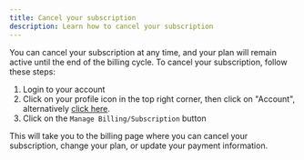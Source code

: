 ```yaml
---
title: Cancel your subscription
description: Learn how to cancel your subscription
---
```


You can cancel your subscription at any time, and your plan will remain active until the end of the billing cycle.
To cancel your subscription, follow these steps:

1. Login to your account
2. Click on your profile icon in the top right corner, then click on "Account", alternatively <a href="/dashboard/account">click here</a>.
3. Click on the `Manage Billing/Subscription` button

This will take you to the billing page where you can cancel your subscription, change your plan, or update your payment information.


